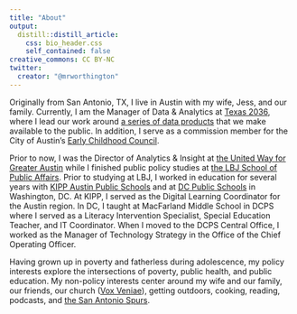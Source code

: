 ```yaml
---
title: "About"
output:
  distill::distill_article:
    css: bio_header.css
    self_contained: false
creative_commons: CC BY-NC
twitter:
  creator: "@mrworthington"
---
```


Originally from San Antonio, TX, I live in Austin with my wife, Jess, and our family. Currently, I am the Manager of Data & Analytics at [Texas 2036](texas2036.org), where I lead our work around [a series of data products](https://texas2036.org/data/) that we make available to the public. In addition, I serve as a commission member for the City of Austin's [Early Childhood Council](http://www.austintexas.gov/ecc). 

Prior to now, I was the Director of Analytics & Insight at [the United Way for Greater Austin](unitedwayaustin.org) while I finished public policy studies at [the LBJ School of Public Affairs](https://lbj.utexas.edu). Prior to studying at LBJ, I worked in education for several years with [KIPP Austin Public Schools](http://www.kippaustin.org) and at [DC Public Schools](https://dcps.dc.gov) in Washington, DC. At KIPP, I served as the Digital Learning Coordinator for the Austin region. In DC, I taught at MacFarland Middle School in DCPS where I served as a Literacy Intervention Specialist, Special Education Teacher, and IT Coordinator. When I moved to the DCPS Central Office, I worked as the Manager of Technology Strategy in the Office of the Chief Operating Officer. 

Having grown up in poverty and fatherless during adolescence, my policy interests explore the intersections of poverty, public health, and public education. My non-policy interests center around my wife and our family, our friends, our church ([Vox Veniae](http://voxveniae.com/)), getting outdoors, cooking, reading, podcasts, and [the San Antonio Spurs](https://twitter.com/mrworthington/lists/spurs-watch).
